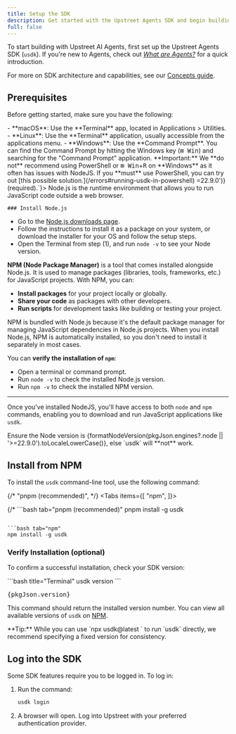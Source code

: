 ```yaml
---
title: Setup the SDK
description: Get started with the Upstreet Agents SDK and begin building AI Agents today.
full: false
---
```



To start building with Upstreet AI Agents, first set up the Upstreet Agents SDK (`usdk`). If you're new to Agents, check out *[What are Agents?](/concepts/what-are-agents)* for a quick introduction.

For more on SDK architecture and capabilities, see our [Concepts guide](/concepts/usdk/architecture).

## Prerequisites

Before getting started, make sure you have the following:

<Accordions>
  <Accordion title="1. A computer with a command-line interface">
   - **macOS**: Use the **Terminal** app, located in Applications > Utilities.  
   - **Linux**: Use the **Terminal** application, usually accessible from the applications menu.
   - **Windows**: Use the **Command Prompt**. You can find the Command Prompt by hitting the Windows key (<kbd>⊞ Win</kbd>) and searching for the "Command Prompt" application.
   <Callout>**Important:** We **do not** recommend using PowerShell or <kbd>⊞ Win</kbd>+<kbd>R</kbd> on **Windows** as it often has issues with NodeJS. If you **must** use PowerShell, you can try out [this possible solution.](/errors#running-usdk-in-powershell)</Callout>

  </Accordion>
  <Accordion title={`2. Node.js: ${formatNodeVersion(pkgJson.engines?.node || '>=22.9.0')} (required).`}>
    Node.js is the runtime environment that allows you to run JavaScript code outside a web browser.
    
    ### Install Node.js
   - Go to the [Node.js downloads page](https://nodejs.org/en/download/package-manager/current).
   - Follow the instructions to install it as a package on your system, or download the installer for your OS and follow the setup steps.
   - Open the Terminal from step (1), and run `node -v` to see your Node version.

   **NPM (Node Package Manager)** is a tool that comes installed alongside Node.js. It is used to manage packages (libraries, tools, frameworks, etc.) for JavaScript projects. With NPM, you can:

- **Install packages** for your project locally or globally.
- **Share your code** as packages with other developers.
- **Run scripts** for development tasks like building or testing your project.

NPM is bundled with Node.js because it's the default package manager for managing JavaScript dependencies in Node.js projects. When you install Node.js, NPM is automatically installed, so you don't need to install it separately in most cases. 

You can **verify the installation of `npm`**:
   - Open a terminal or command prompt.
   - Run `node -v` to check the installed Node.js version.
   - Run `npm -v` to check the installed NPM version.

---

Once you've installed NodeJS, you'll have access to both `node` and `npm` commands, enabling you to download and run JavaScript applications like `usdk`.


  </Accordion>
</Accordions>
    <Callout type="warn">Ensure the Node version is {formatNodeVersion(pkgJson.engines?.node || '>=22.9.0').toLocaleLowerCase()}, else `usdk` will **not** work.</Callout>

## Install from NPM

To install the `usdk` command-line tool, use the following command:

  {/* "pnpm (recommended)", */}
<Tabs items={[
  "npm",
]}>
 
{/* ```bash tab="pnpm (recommended)"
pnpm install -g usdk
``` */}

```bash tab="npm"
npm install -g usdk
```

</Tabs>

### Verify Installation (optional)

To confirm a successful installation, check your SDK version:

<Wrapper>
<div className="bg-transparent prose-no-margin px-20 w-full">

<div className="bg-fd-background rounded-lg">
```bash title="Terminal"
usdk version
```
<CodeBlock className='-mt-8' icon={"bash"} keepBackground allowCopy={false}>
        <Pre>{pkgJson.version}</Pre>
</CodeBlock>
</div>

</div>
</Wrapper>

This command should return the installed version number. You can view all available versions of `usdk` on [NPM](https://www.npmjs.com/package/usdk?activeTab=versions).

<Callout>
**Tip:** While you can use `npx usdk@latest <subcommand>` to run `usdk` directly, we recommend specifying a fixed version for consistency.
</Callout>

## Log into the SDK

Some SDK features require you to be logged in. To log in:

1. Run the command:

   ```bash
   usdk login
   ```

2. A browser will open. Log into Upstreet with your preferred authentication provider.
